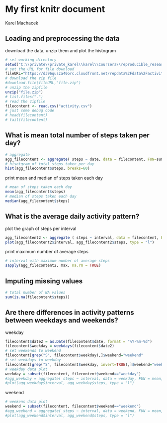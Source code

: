 # My first knitr document
Karel Machacek

## Loading and preprocessing the data

download the data, unzip them and plot the histogram

```r
# set working directory
setwd("C:\\private\\private_karel\\karel\\Coursera\\reproducible_research")
# set the URL for file download
fileURL="https://d396qusza40orc.cloudfront.net/repdata%2Fdata%2Factivity.zip"
# download the zip file
#download.file(fileURL,"file.zip")
# unzip the zipfile
unzip("file.zip")
# list.files(".")
# read the zipfile
filecontent <- read.csv("activity.csv")
# just some debug code
# head(filecontent)
# tail(filecontent)
```
## What is mean total number of steps taken per day?
```r
# aggregate
agg_filecontent <- aggregate( steps ~ date, data = filecontent, FUN=sum, na.rm=TRUE)
# hisotgram of total steps taken per day
hist(agg_filecontent$steps, breaks=60)
```

print mean and median of steps taken each day
```r
# mean of steps taken each day
mean(agg_filecontent$steps)
# median of steps taken each day
median(agg_filecontent$steps)
```

## What is the average daily activity pattern?
plot the graph of steps per interval
```r
agg_filecontent2 <- aggregate ( steps ~ interval, data = filecontent, FUN = mean, na.rm = TRUE)
plot(agg_filecontent2$interval, agg_filecontent2$steps, type = "l")
```

print maximum number of average steps
```r
# interval with maximum number of average steps
sapply(agg_filecontent2, max, na.rm = TRUE)
```

## Imputing missing values
```r
# total number of NA values
sum(is.na(filecontent$steps))
```


## Are there differences in activity patterns between weekdays and weekends?

weekday
```r
filecontent$date2 = as.Date(filecontent$date, format = "%Y-%m-%d")
filecontent$weekday = weekdays(filecontent$date2)
# set weekends to weekend
filecontent[grep("S", filecontent$weekday),]$weekend="weekend"
# set weekdays to weekday
filecontent[grep("S", filecontent$weekday, invert=TRUE),]$weekend="weekday"
# weekday data plot
weekday = subset(filecontent, filecontent$weekend=="weekday")
#agg_weekday = aggregate( steps ~ interval, data = weekday, FUN = mean, na.rm = TRUE)
#plot(agg_weekday$interval, agg_weekday$steps, type = "l")
```

weekend
```r
# weekens data plot
weekend = subset(filecontent, filecontent$weekend=="weekend")
#agg_weekend = aggregate( steps ~ interval, data = weekend, FUN = mean, na.rm = TRUE)
#plot(agg_weekend$interval, agg_weekend$steps, type = "l")
```


